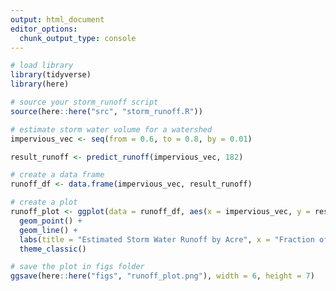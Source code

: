 ```yaml
---
output: html_document
editor_options: 
  chunk_output_type: console
---
```

```r
# load library
library(tidyverse)
library(here)
```

```r
# source your storm_runoff script
source(here::here("src", "storm_runoff.R"))
```

```r
# estimate storm water volume for a watershed
impervious_vec <- seq(from = 0.6, to = 0.8, by = 0.01)

result_runoff <- predict_runoff(impervious_vec, 182)
```

```r
# create a data frame
runoff_df <- data.frame(impervious_vec, result_runoff)
```

```r
# create a plot
runoff_plot <- ggplot(data = runoff_df, aes(x = impervious_vec, y = result_runoff)) + 
  geom_point() +
  geom_line() +
  labs(title = "Estimated Storm Water Runoff by Acre", x = "Fraction of Watershed", y = "Volume of Runoff (cubic feet)") +
  theme_classic()
```

```r
# save the plot in figs folder
ggsave(here::here("figs", "runoff_plot.png"), width = 6, height = 7)
```

